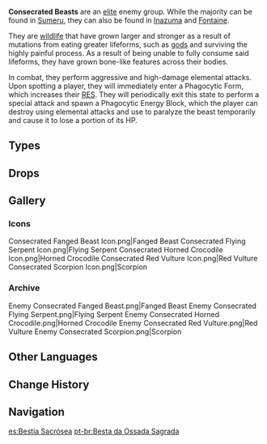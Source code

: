 {{Terminology Infobox
|image        = Enemy Consecrated Flying Serpent.png
|type         = Enemy Groups
|type2        = Elite Enemies
}}
{{Description|A lifeform that became twisted and warped by eating some great being.|[[Adventurer Handbook]]}}

'''Consecrated Beasts''' are an [[Elite Enemy|elite]] enemy group. While the majority can be found in [[Sumeru]], they can also be found in [[Inazuma]] and [[Fontaine]].

They are [[wildlife]] that have grown larger and stronger as a result of mutations from eating greater lifeforms, such as [[god]]s and surviving the highly painful process. As a result of being unable to fully consume said lifeforms, they have grown bone-like features across their bodies.

In combat, they perform aggressive and high-damage elemental attacks. Upon spotting a player, they will immediately enter a Phagocytic Form, which increases their [[RES]]. They will periodically exit this state to perform a special attack and spawn a Phagocytic Energy Block, which the player can destroy using elemental attacks and use to paralyze the beast temporarily and cause it to lose a portion of its HP.

==Types==
{{Enemies by Category List|Consecrated Beasts}}

==Drops==
{{Drops Table|type=Consecrated Beast}}

==Gallery==
===Icons===
<gallery>
Consecrated Fanged Beast Icon.png|Fanged Beast
Consecrated Flying Serpent Icon.png|Flying Serpent
Consecrated Horned Crocodile Icon.png|Horned Crocodile
Consecrated Red Vulture Icon.png|Red Vulture
Consecrated Scorpion Icon.png|Scorpion
</gallery>

===Archive===
<gallery>
Enemy Consecrated Fanged Beast.png|Fanged Beast
Enemy Consecrated Flying Serpent.png|Flying Serpent
Enemy Consecrated Horned Crocodile.png|Horned Crocodile
Enemy Consecrated Red Vulture.png|Red Vulture
Enemy Consecrated Scorpion.png|Scorpion
</gallery>
<!--
==Video Guides==
{{EVT
|video1   = 
|caption1 = 
}}
-->
==Other Languages==
{{Other Languages
|en      = Consecrated Beast
|zhs     = 圣骸兽
|zhs_rm  = Shènghái-shòu
|zht     = 聖骸獸
|zht_rm  = Shènghái-shòu
|zh_tl   = Sacred Skeleton Beast
|ja      = 聖骸獣
|ja_rm   = Seigaijuu{{Assumed}}
|ja_tl   = Sacred Skeleton Beast
|ko      = {{tt|성해|聖骸}} 짐승
|ko_tl   = Sacred Skeleton Beast
|es      = Bestia Sacrósea
|es_tl   = Sacred Beast
|fr      = Bête sacralisée
|fr_tl   = Sacralized Beast
|ru      = Священный хищник
|ru_tl   = Sacred Predator
|th      = Consecrated Beast
|vi      = Thánh Hóa Thú
|vi_tl   = 
|de      = Bestie heiliger Knochen
|de_tl   = Beast of Holy Bones
|id      = Consecrated Beast
|pt      = Besta da Ossada Sagrada
|pt_tl   = 
|tr      = Kutsanmış Canavar
|tr_tl   = 
|it      = Bestia consacrata
|it_tl   = Consecrated Beast
}}

==Change History==
{{Change History|3.4}}

==Navigation==
{{Enemy Navbox|Elite}}

[[es:Bestia Sacrósea]]
[[pt-br:Besta da Ossada Sagrada]]
